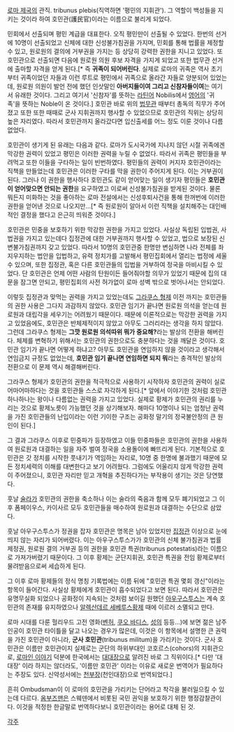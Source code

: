 [[로마 제국]]의 관직. tribunus plebis(직역하면 '평민의 지휘관'). 그 역할이 백성들을 지키는 것이라 하여 호민관(護民官)이라는 이름으로 불리게 되었다.

민회에서 선출되며 평민 계급을 대표한다. 오직 평민만이 선출될 수 있었다. 한번의 선거에 10명이 선출되었고 신체에 대한 신성불가침권을 가지며, 민회를 통해 법률을 제정할 수 있고, 원로원의 결의에 거부권을 가지는 등 상당히 강력한 권한을 지니고 있었다. 또 호민관으로 선출되면 다음에 원로원 의원 후보 자격을 가지게 되었고 또한 법무관 선거에 출마할 자격을 얻게 된다.[* 즉 '''귀족이 되어버린다'''. 실제로 로마의 귀족은 역사 초기부터 귀족이었던 자들과 이런 루트로 평민에서 귀족으로 올라간 자들로 양분되어 있었는데, 원로원 의원이 발언 전에 했던 인삿말인 '''아버지들이여 그리고 신참자들이여'''는 여기서 유래한 것이다. 그리고 여기서 '신참자'를 뜻하는 [[라틴어]] Nobilis에서 [[영어]]의 '귀족'을 뜻하는 Noble이 온 것이다.] 호민관 바로 위의 [[법무관]] 때부터 총독의 직무가 주어졌고 또한 또한 때때로 군사 지휘권까지 행사할 수 있었으므로 호민관의 직위는 상당히 높은 자리였다. 따라서 호민관까지 올라갔다면 입신출세를 어느 정도 이룬 것이나 다름없었다.

호민관이 생기게 된 유래는 다음과 같다. 로마가 도시국가에 지나지 않던 시절 귀족에겐 막강한 권력이 있었고 평민은 이러한 권력을 누릴 수 없었다. 따라서 귀족은 평민들을 부려먹고 또한 이들을 구타하는 일이 빈번하였다. 평민들의 권력이 커지자 호민관이라는 직책을 만들었는데 호민관은 이러한 구타를 막을 권한이 주어지게 된다. 이는 거부권이 된다. 그러나 이 권한을 행사하다 호민관도 같이 얻어맞는 일이 생기자 평민들은 '''호민관이 얻어맞으면 안되는 권한'''을 요구하였고 이로써 신성불가침권을 받게된 것이다. 물론 뭐든지 미화하는 것을 좋아하는 로마 전설에서는 신성후퇴사건을 통해 한꺼번에 이러한 권한을 얻어낸 것으로 나오지만...[* 즉 원로원이 알아서 이런 직책을 설치해주는 대인배적인 결정을 했다고 은근히 띄워준 것이다.]

호민관은 민중을 보호하기 위한 막강한 권한을 가지고 있었다. 사실상 독립된 입법권, 사법권을 가지고 있는데다 집정관에 대한 거부권까지 행사할 수 있었고, 법으로 보장된 신변불가침권까지 갖고 있었다. 따라서 10명의 호민관중 한명만 변심하면 나라 전체를 좌지우지하는 법안을 입법하고, 유력 정치가를 고발해서 평민집회에서 열리는 법정에 세울 수 있으며, 또한 집정관, 혹은 다른 호민관들의 입법을 거부하여 정국을 마비시킬 수 있었다. 단 호민관은 언제 어떤 사람의 탄원이든 들어줘야할 의무가 있었기 때문에 집의 대문을 잠그면 안되고, 평민집회의 사전 허가없이 로마 성벽 밖으로 벗어나서는 안되었다.

이렇듯 집정관과 맞먹는 권력을 가지고 있었는데도 [[그라쿠스 형제]] 이전 까지는 호민관들의 권한 사용은 그다지 과감하지 않았다. 호민관 임기가 끝나면 원로원 의석을 얻는데 원로원과 대립각을 세우기는 어려웠기 때문이다. 때문에 이론적으로는 막강한 권력을 가지고 있었음에도, 호민관은 반체제적이지 않았고 아무도 그러리라는 생각을 하지 않았다. 그런데 그라쿠스 형제는 '''그깟 원로원 의석따위 뭐가 중요해?'''라는 발상의 전환을 해버린다. 체제를 변혁하기 위해서는 호민관의 권한으로도 충분하다는 것을 깨달은 것이다. 호민관 임기가 끝나면 어떻게 하냐고? 아무도 호민관을 연임하지 않을 것이라고 생각해서 연임금지 규정도 없었는데, '''호민관 임기 끝나면 연임하면 되지 뭐'''라는 충격적인 발상의 전환으로 이 문제 역시 해결해버린다.

그라쿠스 형제가 호민관의 권한을 적극적으로 사용하기 시작하자 호민관의 권력이 실로 어마어마하다는 것을 호민관들 스스로 자각하게 된다.[* 앞에서 이야기한 것처럼 호민관 하나하나는 왕이나 다름없는 권력을 가지고 있었다. 실제로 황제가 호민관의 권리를 누리는 것으로 황제노릇이 가능했던 것을 상기해보자. 해마다 10명이나 되는 엄청난 권력을 가진 호민관들의 난입이라는 이런 기이한 구조는 공화정 말기의 정국불안정의 큰 원인이 된다.]

그 결과 그라쿠스 이후로 민중파가 등장하였고 이들 민중파들은 호민관의 권한을 사용하여 원로원과 대결하는 일을 자주 벌여 정국을 소용돌이에 빠뜨리게 된다. 기본적으로 호민관은 갓 정치를 시작한 풋내기가 역임하는 자리로, 10명 중 한명에 불과했기 때문에 모든 정치세력의 이해를 대변한다고 보기 어려웠다. 그럼에도 어울리지 않게 막강한 권력이 주어졌으니, 호민관 자리만 믿고 개혁을 추진하다가는 부작용이 생기는 것은 당연했다.

훗날 [[술라]]가 호민관의 권한을 축소하나 이는 술라의 죽음과 함께 모두 폐기되었고 그 이후 폼페이우스, 카이사르 모두 호민관들을 매수하여 원로원과 대결하는 수단으로 삼았다. 

훗날 아우구스투스가 정권을 잡자 호민관은 명목은 남아 있었지만 [[집정관]] 이상으로 눈에 띄지 않는 자리가 되어버렸다. 이는 아우구스투스가가 호민관의 신체 불가침권과 법률 제정권, 원로원 결의 거부권 등의 권한을 호민관 특권(tribunus potestatis)라는 이름으로 가져가버렸기 때문이다. 그 이후 황제는 군단지휘권, 호민관 특권을 전임 황제로부터 물려받음으로써 세습하게 된다.

그 이후 로마 황제들의 정식 명칭 기록법에는 이름 뒤에 "호민관 특권 몇회 갱신"이라는 항목이 들어간다. 사실상 황제에게 호민관이 흡수되었다고 보면 된다. 따라서 호민관은 유명무실화 되었으나 공화정이 지속되는 것처럼 보이길 원했던 [[아우구스투스]]는 계속 호민관의 존재를 유지하였으나 [[알렉산데르 세베루스]]황제 때에 이르러 소멸되고 만다.

로마 시대를 다룬 헐리우드 고전 영화([[벤허]], [[쿠오 바디스]], [[성의]] 등등...)에 보면 젊은 남주인공이 호민관 타이틀을 달고 나오는 경우가 많은데, 이것은 이 항목에서 설명한 큰 권력을 가진 호민관이 아니라, '''군사 호민관'''(tribunus militum)을 가리키는 것이다. 군사 호민관은 이름만 호민관이지 실제로는 군단의 하위부대인 코호르스(cohors)의 지휘관으로, [[로마인 이야기]] 덕분에 한국에서는 [[대대장]]으로 알려진 바로 그 직위이다.[* 다만 '대대장' 이라 하지는 않더라도, '이름만 호민관' 이라는 이유로 새로운 번역어가 필요하다는 주장도 있다. 신약성서에는 [[천부장]](천인대장)으로 번역되었다.]

흔히 Ombudsman이 이 로마의 호민관을 가리키는 단어라고 착각을 불러일으킬 수 있는데 다르다. [[옴부즈맨]]은 스웨덴에서 비롯된 국민 권익을 보호하기 위한 행정감찰관이다. 이것을 적정한 한글말로 번역하다보니 호민관이라는 용어로 대체 된 것.



[[각주]]
